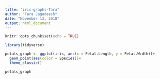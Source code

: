 ```yaml
---
title: "iris-graphs-Tara"
author: "Tara Jagadeesh"
date: "November 13, 2018"
output: html_document
---
```


```r
knitr::opts_chunk$set(echo = TRUE)
```

```r

library(tidyverse)

petals_graph <- ggplot(iris, aes(x = Petal.Length, y = Petal.Width))+
  geom_point(aes(color = Species))+
  theme_classic()

petals_graph

```

